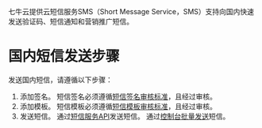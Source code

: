 七牛云提供云短信服务SMS（Short Message Service，SMS）支持向国内快速发送验证码、短信通知和营销推广短信。

# 国内短信发送步骤
发送国内短信，请遵循以下步骤：
1. 添加签名。
短信签名必须遵循[短信签名审核标准](https://developer.qiniu.com/sms/manual/5816/signature-specification)，且经过审核。
2. 添加模板。
短信模板必须遵循[短信模板审核标准](https://developer.qiniu.io/sms/manual/5814/template-specification)，且经过审核。
3. 发送短信。
通过[短信服务API](https://developer.qiniu.com/sms/manual/5824/through-the-api-send-text-messages)发送短信。
通过[控制台批量发送](https://developer.qiniu.com/sms/manual/5823/the-console-send-sms)短信。
